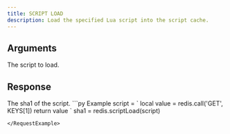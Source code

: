 ```yaml
---
title: SCRIPT LOAD
description: Load the specified Lua script into the script cache.
---
```


## Arguments

<ParamField body="script" type="string" required>
  The script to load.
</ParamField>

## Response

<ResponseField type="string" required>
  The sha1 of the script.
</ResponseField>

<RequestExample>
```py Example
script = `
  local value = redis.call('GET', KEYS[1])
  return value
`
sha1 = redis.scriptLoad(script)

```
</RequestExample>

